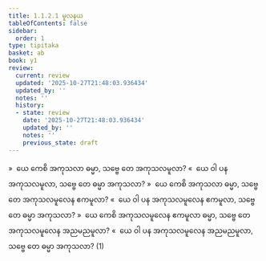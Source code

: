 ```yaml
---
title: 1.1.2.1 မူလနယ
tableOfContents: false
sidebar:
  order: 1
type: tipitaka
basket: ab
book: y1
review:
  current: review
  updated: '2025-10-27T21:48:03.936434'
  updated_by: ''
  notes: ''
  history:
  - state: review
    date: '2025-10-27T21:48:03.936434'
    updated_by: ''
    notes: ''
    previous_state: draft
---
```



<ReviewStatus review={frontmatter.review} showDetails={true} />

<HypothesisAnnotation frontmatter={frontmatter} />

<DynamicBreadcrumb />

<Division number="13" book="y1" e="ch" v="33" p="2">

<Paragraph number="26" book="y1">
»  ယေ ကေစိ အကုသလာ ဓမ္မာ, သဗ္ဗေ တေ အကုသလမူလာ?
</Paragraph>

<Paragraph number="27" book="y1">
«  ယေ ဝါ ပန အကုသလမူလာ, သဗ္ဗေ တေ ဓမ္မာ အကုသလာ?
</Paragraph>

</Division>
<Division number="14" book="y1" e="ch" v="33" p="2">

<Paragraph number="28" book="y1">
»  ယေ ကေစိ အကုသလာ ဓမ္မာ, သဗ္ဗေ တေ အကုသလမူလေန ဧကမူလာ?
</Paragraph>

<Paragraph number="29" book="y1">
«  ယေ ဝါ ပန အကုသလမူလေန ဧကမူလာ, သဗ္ဗေ တေ ဓမ္မာ အကုသလာ?
</Paragraph>

</Division>
<Division number="15" book="y1" e="ch" v="33" p="2">

<Paragraph number="30" book="y1">
»  ယေ ကေစိ အကုသလမူလေန ဧကမူလာ ဓမ္မာ, သဗ္ဗေ တေ အကုသလမူလေန အညမညမူလာ?
</Paragraph>

<Paragraph number="31" book="y1">
«  ယေ ဝါ ပန အကုသလမူလေန အညမညမူလာ, သဗ္ဗေ တေ ဓမ္မာ အကုသလာ? (1)
</Paragraph>
</Division>